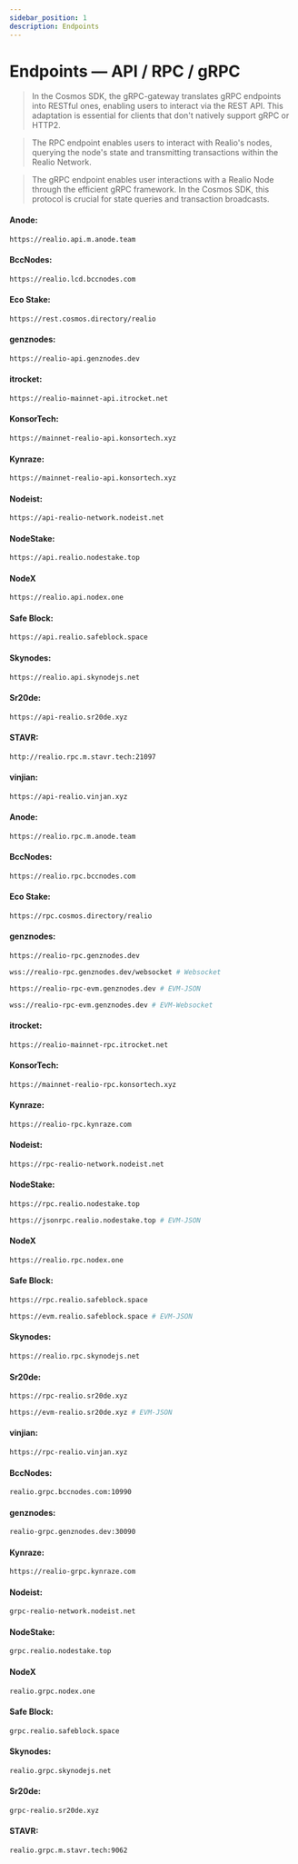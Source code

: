 ```yaml
---
sidebar_position: 1
description: Endpoints
---
```



# Endpoints — API / RPC / gRPC

> In the Cosmos SDK, the gRPC-gateway translates gRPC endpoints into RESTful ones, enabling users to interact via the REST API. This adaptation is essential for clients that don't natively support gRPC or HTTP2.

> The RPC endpoint enables users to interact with Realio's nodes, querying the node's state and transmitting transactions within the Realio Network.

> The gRPC endpoint enables user interactions with a Realio Node through the efficient gRPC framework. In the Cosmos SDK, this protocol is crucial for state queries and transaction broadcasts.

<Tabs>
  <TabItem value="api" label="API" default>

#### Anode:
```bash
https://realio.api.m.anode.team
```

#### BccNodes:
```bash
https://realio.lcd.bccnodes.com
```

#### Eco Stake:
```bash
https://rest.cosmos.directory/realio
```

#### genznodes:
```bash
https://realio-api.genznodes.dev
```

#### itrocket:
```bash
https://realio-mainnet-api.itrocket.net
```

#### KonsorTech:
```bash
https://mainnet-realio-api.konsortech.xyz
```

#### Kynraze:
```bash
https://mainnet-realio-api.konsortech.xyz
```

#### Nodeist:
```bash
https://api-realio-network.nodeist.net
```

#### NodeStake:
```bash
https://api.realio.nodestake.top
```

#### NodeX
```bash
https://realio.api.nodex.one
```

#### Safe Block:
```bash
https://api.realio.safeblock.space
```

#### Skynodes:
```bash
https://realio.api.skynodejs.net
```

#### Sr20de:
```bash
https://api-realio.sr20de.xyz
```

#### STAVR:
```bash
http://realio.rpc.m.stavr.tech:21097
```

#### vinjian:
```bash
https://api-realio.vinjan.xyz
```

</TabItem>
  <TabItem value="rpc" label="RPC">

#### Anode:
```bash
https://realio.rpc.m.anode.team
```

#### BccNodes:
```bash
https://realio.rpc.bccnodes.com
```

#### Eco Stake:
```bash
https://rpc.cosmos.directory/realio
```

#### genznodes:
```bash
https://realio-rpc.genznodes.dev
```

```bash
wss://realio-rpc.genznodes.dev/websocket # Websocket
```

```bash
https://realio-rpc-evm.genznodes.dev # EVM-JSON
```

```bash
wss://realio-rpc-evm.genznodes.dev # EVM-Websocket
```

#### itrocket:
```bash
https://realio-mainnet-rpc.itrocket.net
```

#### KonsorTech:
```bash
https://mainnet-realio-rpc.konsortech.xyz
```

#### Kynraze:
```bash
https://realio-rpc.kynraze.com
```

#### Nodeist:
```bash
https://rpc-realio-network.nodeist.net
```

#### NodeStake:
```bash
https://rpc.realio.nodestake.top
```
```bash
https://jsonrpc.realio.nodestake.top # EVM-JSON
```

#### NodeX
```bash
https://realio.rpc.nodex.one
```

#### Safe Block:
```bash
https://rpc.realio.safeblock.space
```
```bash
https://evm.realio.safeblock.space # EVM-JSON
```


#### Skynodes:
```bash
https://realio.rpc.skynodejs.net
```

#### Sr20de:
```bash
https://rpc-realio.sr20de.xyz
```
```bash
https://evm-realio.sr20de.xyz # EVM-JSON
```

#### vinjian:
```bash
https://rpc-realio.vinjan.xyz
```

</TabItem>
  <TabItem value="grpc" label="gRPC">

#### BccNodes:
```bash
realio.grpc.bccnodes.com:10990
```

#### genznodes:
```bash
realio-grpc.genznodes.dev:30090
```

#### Kynraze:
```bash
https://realio-grpc.kynraze.com
```

#### Nodeist:
```bash
grpc-realio-network.nodeist.net
```

#### NodeStake:
```bash
grpc.realio.nodestake.top
```

#### NodeX
```bash
realio.grpc.nodex.one
```

#### Safe Block:
```bash
grpc.realio.safeblock.space
```

#### Skynodes:
```bash
realio.grpc.skynodejs.net
```

#### Sr20de:
```bash
grpc-realio.sr20de.xyz
```

#### STAVR:
```bash
realio.grpc.m.stavr.tech:9062
```

</TabItem>
</Tabs>